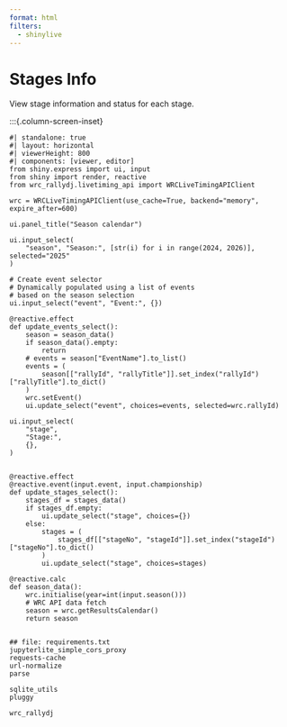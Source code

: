 ```yaml
---
format: html
filters:
  - shinylive
---
```

# Stages Info

View stage information and status for each stage.


:::{.column-screen-inset}
```shinylive-python
#| standalone: true
#| layout: horizontal
#| viewerHeight: 800
#| components: [viewer, editor]
from shiny.express import ui, input
from shiny import render, reactive
from wrc_rallydj.livetiming_api import WRCLiveTimingAPIClient

wrc = WRCLiveTimingAPIClient(use_cache=True, backend="memory", expire_after=600)

ui.panel_title("Season calendar")

ui.input_select(
    "season", "Season:", [str(i) for i in range(2024, 2026)], selected="2025"
)

# Create event selector
# Dynamically populated using a list of events
# based on the season selection
ui.input_select("event", "Event:", {})

@reactive.effect
def update_events_select():
    season = season_data()
    if season_data().empty:
        return
    # events = season["EventName"].to_list()
    events = (
        season[["rallyId", "rallyTitle"]].set_index("rallyId")["rallyTitle"].to_dict()
    )
    wrc.setEvent()
    ui.update_select("event", choices=events, selected=wrc.rallyId)

ui.input_select(
    "stage",
    "Stage:",
    {},
)


@reactive.effect
@reactive.event(input.event, input.championship)
def update_stages_select():
    stages_df = stages_data()
    if stages_df.empty:
        ui.update_select("stage", choices={})
    else:
        stages = (
            stages_df[["stageNo", "stageId"]].set_index("stageId")["stageNo"].to_dict()
        )
        ui.update_select("stage", choices=stages)

@reactive.calc
def season_data():
    wrc.initialise(year=int(input.season()))
    # WRC API data fetch
    season = wrc.getResultsCalendar()
    return season


## file: requirements.txt
jupyterlite_simple_cors_proxy
requests-cache
url-normalize
parse

sqlite_utils
pluggy

wrc_rallydj
```